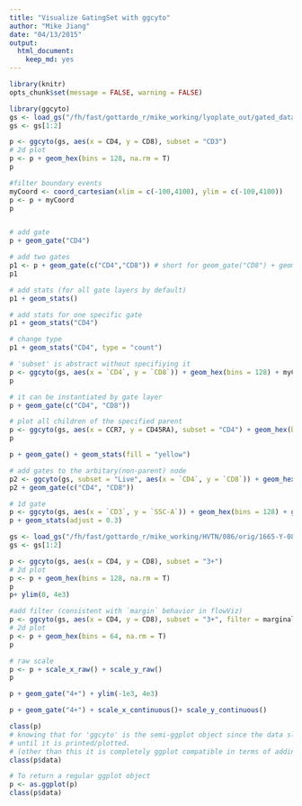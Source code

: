 ```yaml
---
title: "Visualize GatingSet with ggcyto"
author: "Mike Jiang"
date: "04/13/2015"
output:
  html_document:
    keep_md: yes
---
```


```r
library(knitr)
opts_chunk$set(message = FALSE, warning = FALSE)
```


```r
library(ggcyto)
gs <- load_gs("/fh/fast/gottardo_r/mike_working/lyoplate_out/gated_data/auto/gslist-tcell/D54tFo7RPl/")
gs <- gs[1:2]
```

```r
p <- ggcyto(gs, aes(x = CD4, y = CD8), subset = "CD3") 
# 2d plot
p <- p + geom_hex(bins = 128, na.rm = T)
p

#filter boundary events
myCoord <- coord_cartesian(xlim = c(-100,4100), ylim = c(-100,4100))
p <- p + myCoord
p


# add gate
p + geom_gate("CD4")

# add two gates
p1 <- p + geom_gate(c("CD4","CD8")) # short for geom_gate("CD8") + geom_gate("CD4")
p1

# add stats (for all gate layers by default)
p1 + geom_stats()

# add stats for one specific gate
p1 + geom_stats("CD4")

# change type
p1 + geom_stats("CD4", type = "count")
```

```r
# 'subset' is abstract without specifiying it
p <- ggcyto(gs, aes(x = `CD4`, y = `CD8`)) + geom_hex(bins = 128) + myCoord
p
```

```r

# it can be instantiated by gate layer
p + geom_gate(c("CD4", "CD8"))

# plot all children of the specified parent
p <- ggcyto(gs, aes(x = CCR7, y = CD45RA), subset = "CD4") + geom_hex(bins = 128) + myCoord
p

p + geom_gate() + geom_stats(fill = "yellow")

# add gates to the arbitary(non-parent) node
p2 <- ggcyto(gs, subset = "Live", aes(x = `CD4`, y = `CD8`)) + geom_hex(bins = 128) + myCoord
p2 + geom_gate(c("CD4", "CD8"))

# 1d gate
p <- ggcyto(gs, aes(x = `CD3`, y = `SSC-A`)) + geom_hex(bins = 128) + geom_gate("CD3")
p + geom_stats(adjust = 0.3)
```

```r
gs <- load_gs("/fh/fast/gottardo_r/mike_working/HVTN/086/orig/1665-Y-086/")
gs <- gs[1:2]
```

```r
p <- ggcyto(gs, aes(x = CD4, y = CD8), subset = "3+") 
# 2d plot
p <- p + geom_hex(bins = 128, na.rm = T)
p
p+ ylim(0, 4e3)

#add filter (consistent with `margin` behavior in flowViz)
p <- ggcyto(gs, aes(x = CD4, y = CD8), subset = "3+", filter = marginalFilter) 
# 2d plot
p <- p + geom_hex(bins = 64, na.rm = T)
p

# raw scale
p <- p + scale_x_raw() + scale_y_raw()
p 

p + geom_gate("4+") + ylim(-1e3, 4e3)

p + geom_gate("4+") + scale_x_continuous()+ scale_y_continuous()
```


```r
class(p)
# knowing that for 'ggcyto' is the semi-ggplot object since the data slot is NOT fortified to data.frame
# until it is printed/plotted.
# (other than this it is completely ggplot compatible in terms of adding layers and themes)
class(p$data)

# To return a regular ggplot object
p <- as.ggplot(p)
class(p$data)
```




